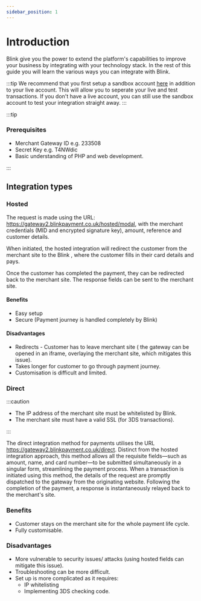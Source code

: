 ```yaml
---
sidebar_position: 1
---
```


# Introduction

Blink give you the power to extend the platform's capabilities to improve your business by integrating with your technology stack. In the rest of this guide you will learn the various ways you can integrate with Blink.


:::tip
  We recommend that you first setup a sandbox account [here](https://sandbox.blinkpayment.co.uk/) in addition to your live account. This will allow you to seperate your live and test transactions. If you don't have a live account, you can still use the sandbox account to test your integration straight away.
:::

:::tip
<h3>Prerequisites</h3>
<ul>
<li>Merchant Gateway ID e.g. 233508</li>
<li>Secret Key e.g. T4NWdic</li>
<li>Basic understanding of PHP and web development.</li>
</ul>
:::

## Integration types

### Hosted

The request is made using the URL: https://gateway2.blinkpayment.co.uk/hosted/modal, with the merchant credentials (MID and encrypted signature key), amount, reference and customer details.

When initiated, the hosted integration will redirect the customer from the merchant site to the Blink , where the customer fills in their card details and pays.

Once the customer has completed the payment, they can be redirected back to the merchant site. The response fields can be sent to the merchant site.

#### Benefits
<ul>
<li>Easy setup</li>
<li>Secure (Payment journey is handled completely by Blink)</li>
</ul>

#### Disadvantages
<ul>
<li>Redirects - Customer has to leave merchant site ( the gateway can be opened in an iframe, overlaying the merchant site, which mitigates this issue).</li>
<li>Takes longer for customer to go through payment journey.</li>
<li>Customisation is difficult and limited.</li>
</ul>

### Direct

:::caution
<ul>
<li>The IP address of the merchant site must be whitelisted by Blink.</li>
<li>The merchant site must have a valid SSL (for 3DS transactions).</li>
</ul>
:::

The direct integration method for payments utilises the URL https://gateway2.blinkpayment.co.uk/direct. Distinct from the hosted integration approach, this method allows all the requisite fields—such as amount, name, and card number—to be submitted simultaneously in a singular form, streamlining the payment process. When a transaction is initiated using this method, the details of the request are promptly dispatched to the gateway from the originating website. Following the completion of the payment, a response is instantaneously relayed back to the merchant's site.

### Benefits

- Customer stays on the merchant site for the whole payment life cycle.
- Fully customisable.

### Disadvantages

- More vulnerable to security issues/ attacks (using hosted fields can mitigate this issue).
- Troubleshooting can be more difficult.
- Set up is more complicated as it requires:
  - IP whitelisting
  - Implementing 3DS checking code.
